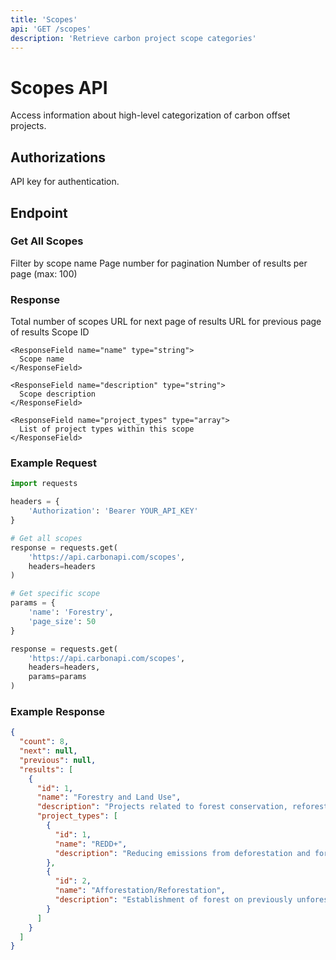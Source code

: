 ```yaml
---
title: 'Scopes'
api: 'GET /scopes'
description: 'Retrieve carbon project scope categories'
---
```


# Scopes API

Access information about high-level categorization of carbon offset projects.

## Authorizations

<ParamField header="X-API-KEY" type="string" required>
  API key for authentication.
</ParamField>

## Endpoint

### Get All Scopes

<ParamField query="name" type="string">
  Filter by scope name
</ParamField>

<ParamField query="page" type="integer">
  Page number for pagination
</ParamField>

<ParamField query="page_size" type="integer" default="10">
  Number of results per page (max: 100)
</ParamField>

### Response

<ResponseField name="count" type="integer">
  Total number of scopes
</ResponseField>

<ResponseField name="next" type="string">
  URL for next page of results
</ResponseField>

<ResponseField name="previous" type="string">
  URL for previous page of results
</ResponseField>

<ResponseField name="results" type="array">
  <Expandable title="Scope properties">
    <ResponseField name="id" type="integer">
      Scope ID
    </ResponseField>
    
    <ResponseField name="name" type="string">
      Scope name
    </ResponseField>

    <ResponseField name="description" type="string">
      Scope description
    </ResponseField>

    <ResponseField name="project_types" type="array">
      List of project types within this scope
    </ResponseField>
  </Expandable>
</ResponseField>

### Example Request

```python
import requests

headers = {
    'Authorization': 'Bearer YOUR_API_KEY'
}

# Get all scopes
response = requests.get(
    'https://api.carbonapi.com/scopes',
    headers=headers
)

# Get specific scope
params = {
    'name': 'Forestry',
    'page_size': 50
}

response = requests.get(
    'https://api.carbonapi.com/scopes',
    headers=headers,
    params=params
)
```

### Example Response

```json
{
  "count": 8,
  "next": null,
  "previous": null,
  "results": [
    {
      "id": 1,
      "name": "Forestry and Land Use",
      "description": "Projects related to forest conservation, reforestation, and land management",
      "project_types": [
        {
          "id": 1,
          "name": "REDD+",
          "description": "Reducing emissions from deforestation and forest degradation"
        },
        {
          "id": 2,
          "name": "Afforestation/Reforestation",
          "description": "Establishment of forest on previously unforested land"
        }
      ]
    }
  ]
}
``` 